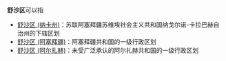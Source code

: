 '''舒沙区'''可以指

* [[舒沙区_(纳卡州)|舒沙区 (纳卡州)]]：苏联阿塞拜疆苏维埃社会主义共和国纳戈尔诺-卡拉巴赫自治州的下辖区划
* [[舒沙区_(阿塞拜疆)|舒沙区 (阿塞拜疆)]]：阿塞拜疆共和国的一级行政区划
* [[舒沙区_(阿尔扎赫)|舒沙区 (阿尔扎赫)]]：未受广泛承认的阿尔扎赫共和国的一级行政区划

{{Disambiguation|S|Cat=三字行政区译名消歧义}}
